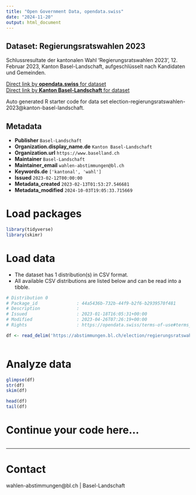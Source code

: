 ```yaml
---
title: "Open Government Data, opendata.swiss"
date: "2024-11-20"
output: html_document
---
```


## Dataset: Regierungsratswahlen 2023

Schlussresultate der kantonalen Wahl 'Regierungsratswahlen 2023', 12. Februar 2023, Kanton Basel-Landschaft, aufgeschlüsselt nach Kandidaten und Gemeinden.

[Direct link by **opendata.swiss** for dataset](https://opendata.swiss/de/dataset/regierungsratswahlen-2023)<br>
[Direct link by **Kanton Basel-Landschaft** for dataset](https://abstimmungen.bl.ch/election/regierungsratswahlen-2023/data)

Auto generated R starter code for data set election-regierungsratswahlen-2023@kanton-basel-landschaft.

## Metadata

- **Publisher** `Basel-Landschaft`
- **Organization.display_name.de** `Kanton Basel-Landschaft`
- **Organization.url** `https://www.baselland.ch`
- **Maintainer** `Basel-Landschaft`
- **Maintainer_email** `wahlen-abstimmungen@bl.ch`
- **Keywords.de** `['kantonal', 'wahl']`
- **Issued** `2023-02-12T00:00:00`
- **Metadata_created** `2023-02-13T01:53:27.546681`
- **Metadata_modified** `2024-10-03T19:05:33.715669`


# Load packages

```r

library(tidyverse)
library(skimr)

```

# Load data

-   The dataset has 1 distribution(s) in CSV format.
-   All available CSV distributions are listed below and can be read into a tibble.

```r

# Distribution 0
# Package_id               : 44a5436b-732b-44f9-b2f6-b2939570f481
# Description              : 
# Issued                   : 2023-01-18T16:05:31+00:00
# Modified                 : 2023-04-26T07:26:19+00:00
# Rights                   : https://opendata.swiss/terms-of-use#terms_by

df <- read_delim('https://abstimmungen.bl.ch/election/regierungsratswahlen-2023/data-csv')



```

# Analyze data

```r

glimpse(df)
str(df)
skim(df)

head(df)
tail(df)

```

# Continue your code here...

```r

```

------------------------------------------------------------------------

# Contact

wahlen-abstimmungen@bl.ch | Basel-Landschaft
